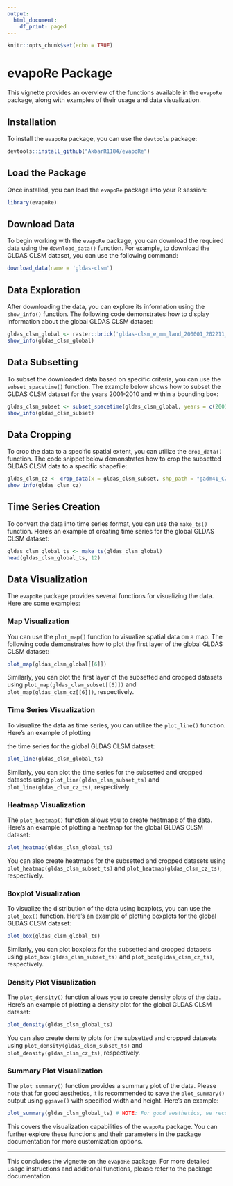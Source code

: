 ```yaml
---
output:
  html_document:
    df_print: paged
---
```


```r
knitr::opts_chunk$set(echo = TRUE)
```

# evapoRe Package

This vignette provides an overview of the functions available in the
`evapoRe` package, along with examples of their usage and data
visualization.

## Installation

To install the `evapoRe` package, you can use the `devtools` package:

```r
devtools::install_github("AkbarR1184/evapoRe")
```

## Load the Package

Once installed, you can load the `evapoRe` package into your R session:

```r
library(evapoRe)
```

## Download Data

To begin working with the `evapoRe` package, you can download the
required data using the `download_data()` function. For example, to
download the GLDAS CLSM dataset, you can use the following command:

```r
download_data(name = 'gldas-clsm')
```

## Data Exploration

After downloading the data, you can explore its information using the
`show_info()` function. The following code demonstrates how to display
information about the global GLDAS CLSM dataset:

```r
gldas_clsm_global <- raster::brick('gldas-clsm_e_mm_land_200001_202211_025_monthly.nc')
show_info(gldas_clsm_global)
```

## Data Subsetting

To subset the downloaded data based on specific criteria, you can use
the `subset_spacetime()` function. The example below shows how to subset
the GLDAS CLSM dataset for the years 2001-2010 and within a bounding
box:

```r
gldas_clsm_subset <- subset_spacetime(gldas_clsm_global, years = c(2001, 2010), bbox = c(2,28,42,58))
show_info(gldas_clsm_subset)
```

## Data Cropping

To crop the data to a specific spatial extent, you can utilize the
`crop_data()` function. The code snippet below demonstrates how to crop
the subsetted GLDAS CLSM data to a specific shapefile:

```r
gldas_clsm_cz <- crop_data(x = gldas_clsm_subset, shp_path = "gadm41_CZE_0.shp")
show_info(gldas_clsm_cz)
```

## Time Series Creation

To convert the data into time series format, you can use the `make_ts()`
function. Here's an example of creating time series for the global GLDAS
CLSM dataset:

```r
gldas_clsm_global_ts <- make_ts(gldas_clsm_global)
head(gldas_clsm_global_ts, 12)
```

## Data Visualization

The `evapoRe` package provides several functions for visualizing the
data. Here are some examples:

### Map Visualization

You can use the `plot_map()` function to visualize spatial data on a
map. The following code demonstrates how to plot the first layer of the
global GLDAS CLSM dataset:

```r
plot_map(gldas_clsm_global[[6]])
```

Similarly, you can plot the first layer of the subsetted and cropped
datasets using `plot_map(gldas_clsm_subset[[6]])` and
`plot_map(gldas_clsm_cz[[6]])`, respectively.

### Time Series Visualization

To visualize the data as time series, you can utilize the `plot_line()`
function. Here's an example of plotting

the time series for the global GLDAS CLSM dataset:

```r
plot_line(gldas_clsm_global_ts)
```

Similarly, you can plot the time series for the subsetted and cropped
datasets using `plot_line(gldas_clsm_subset_ts)` and
`plot_line(gldas_clsm_cz_ts)`, respectively.

### Heatmap Visualization

The `plot_heatmap()` function allows you to create heatmaps of the data.
Here's an example of plotting a heatmap for the global GLDAS CLSM
dataset:

```r
plot_heatmap(gldas_clsm_global_ts)
```

You can also create heatmaps for the subsetted and cropped datasets
using `plot_heatmap(gldas_clsm_subset_ts)` and
`plot_heatmap(gldas_clsm_cz_ts)`, respectively.

### Boxplot Visualization

To visualize the distribution of the data using boxplots, you can use
the `plot_box()` function. Here's an example of plotting boxplots for
the global GLDAS CLSM dataset:

```r
plot_box(gldas_clsm_global_ts)
```

Similarly, you can plot boxplots for the subsetted and cropped datasets
using `plot_box(gldas_clsm_subset_ts)` and `plot_box(gldas_clsm_cz_ts)`,
respectively.

### Density Plot Visualization

The `plot_density()` function allows you to create density plots of the
data. Here's an example of plotting a density plot for the global GLDAS
CLSM dataset:

```r
plot_density(gldas_clsm_global_ts)
```

You can also create density plots for the subsetted and cropped datasets
using `plot_density(gldas_clsm_subset_ts)` and
`plot_density(gldas_clsm_cz_ts)`, respectively.

### Summary Plot Visualization

The `plot_summary()` function provides a summary plot of the data.
Please note that for good aesthetics, it is recommended to save the
`plot_summary()` output using `ggsave()` with specified width and
height. Here's an example:

```r
plot_summary(gldas_clsm_global_ts) # NOTE: For good aesthetics, we recommend saving plot_summary with ggsave(<filename>, <plot>, width = 16.3, height = 15.03).
```

This covers the visualization capabilities of the `evapoRe` package. You
can further explore these functions and their parameters in the package
documentation for more customization options.

------------------------------------------------------------------------

This concludes the vignette on the `evapoRe` package. For more detailed
usage instructions and additional functions, please refer to the package
documentation.
